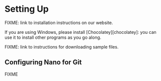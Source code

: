 # Setting Up {#install}

FIXME: link to installation instructions on our website.

If you are using Windows,
please install [Chocolatey][chocolatey]:
you can use it to install other programs as you go along.

FIXME: link to instructions for downloading sample files.

## Configuring Nano for Git {#install-git-nano}

FIXME
